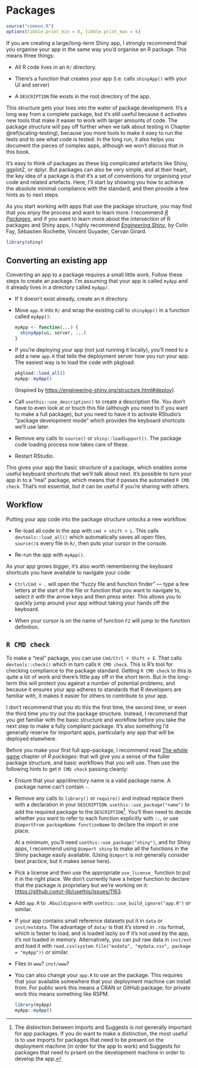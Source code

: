 # Packages {#scaling-packaging}

```r
source("common.R")
options(tibble.print_min = 6, tibble.print_max = 6)
```

If you are creating a large/long-term Shiny app, I strongly recommend that you organise your app in the same way you'd organise an R package. This means three things:

-   All R code lives in an `R/` directory.

-   There's a function that creates your app (i.e. calls `shinyApp()` with your UI and server)

-   A `DESCRIPTION` file exists in the root directory of the app.

This structure gets your toes into the water of package development. It's a long way from a complete package, but it's still useful because it activates new tools that make it easier to work with larger amounts of code. The package structure will pay off further when we talk about testing in Chapter \@ref(scaling-testing), because you more tools to make it easy to run the tests and to see what code is tested. In the long run, it also helps you document the pieces of complex apps, although we won't discuss that in this book.

It's easy to think of packages as these big complicated artefacts like Shiny, ggplot2, or dplyr. But packages can also be very simple, and at their heart, the key idea of a package is that it's a set of conventions for organising your code and related artefacts. Here, I'll start by showing you how to achieve the absolute minimal compliance with the standard, and then provide a few hints as to next steps.

As you start working with apps that use the package structure, you may find that you enjoy the process and want to learn more. I recommend *[R Packages](https://r-pkgs.org){.uri}*, and if you want to learn more about the intersection of R packages and Shiny apps, I highly recommend *[Engineering Shiny](http://engineering-shiny.org/){.uri}*, by Colin Fay, Sébastien Rochette, Vincent Guyader, Cervan Girard.

```r
library(shiny)
```

## Converting an existing app

Converting an app to a package requires a small little work. Follow these steps to create an package. I'm assuming that your app is called `myApp` and it already lives in a directory called `myApp/`.

-   If it doesn't exist already, create an `R` directory.

-   Move `app.R` into `R/` and wrap the existing call to `shinyApp()` in a function called `myApp()`:

    ```r
    myApp <- function(...) {
      shinyApp(ui, server, ...)
    }
    ```

-   If you're deploying your app (not just running it locally), you'll need to a add a new `app.R` that tells the deployment server how you run your app. The easiest way is to load the code with pkgload:

    ```r
    pkgload::load_all()
    myApp::myApp()
    ```

    (Inspired by <https://engineering-shiny.org/structure.html#deploy>).

-   Call `usethis::use_description()` to create a description file. You don't have to even look at or touch this file (although you need to if you want to make a full package), but you need to have it to activate RStudio's "package development mode" which provides the keyboard shortcuts we'll use later.

-   Remove any calls to `source()` or `shiny::loadSupport()`. The package code loading process now takes care of these.

-   Restart RStudio.

This gives your app the basic structure of a package, which enables some useful keyboard shortcuts that we'll talk about next. It's possible to turn your app in to a "real" package, which means that it passes the automated `R CMD check`. That's not essential, but it can be useful if you're sharing with others.

## Workflow

Putting your app code into the package structure unlocks a new workflow:

-   Re-load all code in the app with `cmd + shift + L`. This calls `devtools::load_all()` which automatically saves all open files, `source()`s every file in `R/`, then puts your cursor in the console.

-   Re-run the app with `myApp()`.

As your app grows bigger, it's also worth remembering the keyboard shortcuts you have available to navigate your code:

-   `Ctrl/Cmd + .` will open the "fuzzy file and function finder" --- type a few letters at the start of the file or function that you want to navigate to, select it with the arrow keys and then press enter. This allows you to quickly jump around your app without taking your hands off the keyboard.

-   When your cursor is on the name of function `F2` will jump to the function definition.

## `R CMD check`

To make a "real" package, you can use `Cmd/Ctrl + Shift + E`. That calls `devtools::check()` which in turn calls `R CMD check`. This is R's tool for checking compliance to the package standard. Getting `R CMD check` to this is quite a lot of work and there's little pay off in the short term. But in the long-term this will protect you against a number of potential problems, and because it ensures your app adheres to standards that R developers are familiar with, it makes it easier for others to contribute to your app.

I don't recommend that you do this the first time, the second time, or even the third time you try out the package structure. Instead, I recommend that you get familiar with the basic structure and workflow before you take the next step to make a fully compliant package. It's also something I'd generally reserve for important apps, particularly any app that will be deployed elsewhere.

Before you make your first full app-package, I recommend read [The whole game](https://r-pkgs.org/whole-game.html) chapter of *R packages*: that will give you a sense of the fuller package structure, and basic workflows that you will use. Then use the following hints to get `R CMD check` passing cleanly:

-   Ensure that your app/directory name is a valid package name. A package name can't contain `-`.

-   Remove any calls to `library()` or `require()` and instead replace them with a declaration in your `DESCRIPTION`. `usethis::use_package("name")` to add the required package to the `DESCRIPTION`[^1]. You'll then need to decide whether you want to refer to each function explicitly with `::`, or use `@importFrom packageName functionName` to declare the import in one place.

    At a minimum, you'll need `usethis::use_package("shiny")`, and for Shiny apps, I recommend using `@import shiny` to make all the functions in the Shiny package easily available. (Using `@import` is not generally consider best practice, but it makes sense here).

-   Pick a license and then use the appropriate `use_license_` function to put it in the right place. We don't currently have a helper function to declare that the package is proprietary but we're working on it: <https://github.com/r-lib/usethis/issues/1163>.

-   Add `app.R` to `.Rbuildignore` with `usethis::use_build_ignore("app.R")` or similar.

-   If your app contains small reference datasets put it in `data` or `inst/extdata`. The advantage of `data/` is that it's stored in `.rda` format, which is faster to load, and is loaded lazily so if it's not used by the app, it's not loaded in memory. Alternatively, you can put raw data in `inst/ext` and load it with `read.csv(system.file("exdata", "mydata.csv", package = "myApp"))` or similar.

-   Files in `www`? `inst/www`?

-   You can also change your `app.R` to use an the package. This requires that your available somewhere that your deployment machine can install from. For public work this means a CRAN or GitHub package; for private work this means something like RSPM.

    ```r
    library(myApp)
    myApp::myApp()
    ```

[^1]: The distinction between Imports and Suggests is not generally important for app packages. If you do want to make a distinction, the most useful is to use Imports for packages that need to be present on the deployment machine (in order for the app to work) and Suggests for packages that need to prsent on the development machine in order to develop the app.
